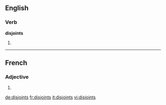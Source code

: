 ==English==

===Verb===
'''disjoints'''

# {{en-third-person singular of|disjoint}}

----

==French==

===Adjective===
{{fr-adj-form}} {{m-p}}

# {{masculine plural of|disjoint|lang=fr}}

[[de:disjoints]]
[[fr:disjoints]]
[[it:disjoints]]
[[vi:disjoints]]